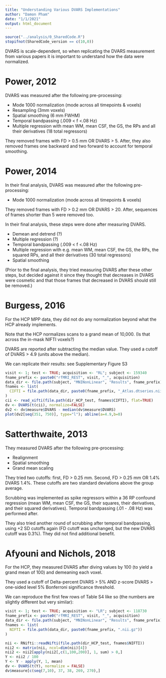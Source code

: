 ```yaml
---
title: "Understanding Various DVARS Implementations"
author: "Damon Pham"
date: "1/1/2021"
output: html_document
---
```


```r
source("../analysis/0_SharedCode.R")
stopifnot(SharedCode_version == c(10,0))
```

DVARS is scale-dependent, so when replicating the DVARS measurement from various papers it is important to understand how the data were normalized. 

# Power, 2012

DVARS was measured after the following pre-processing:

* Mode 1000 normalization (mode across all timepoints & voxels)
* Resampling (3mm voxels)
* Spatial smoothing (6 mm FWHM)
* Temporal bandpassing (.009 < f <.08 Hz)
* Multiple regression with mean WM, mean CSF, the GS, the RPs and all their derivatives (18 total regressors)

They removed frames with FD > 0.5 mm OR DVARS > 5. After, they also removed frames one backward and two forward to account for temporal smoothing.

# Power, 2014

In their final analysis, DVARS was measured after the following pre-processing:

* Mode 1000 normalization (mode across all timepoints & voxels)

They removed frames with FD > 0.2 mm OR DVARS > 20. After, sequences of frames shorter than 5 were removed too. 

In their final analysis, these steps were done after measuring DVARS.

* Demean and detrend (?)
* Multiple regression (?)
* Temporal bandpassing (.009 < f <.08 Hz)
* Multiple regression with e.g. mean WM, mean CSF, the GS, the RPs, the squared RPs, and all their derivatives (30 total regressors)
* Spatial smoothing

(Prior to the final analysis, they tried measuring DVARS after these other steps, but decided against it since they thought that decreases in DVARS were cosmetic and that those frames that decreased in DVARS should still be removed.)

# Burgess, 2016

For the HCP MPP data, they did not do any normalization beyond what the HCP already implements.

Note that the HCP normalizes scans to a grand mean of 10,000. (Is that across the in-mask NIFTI voxels?)

DVARS are reported after subtracting the median value. They used a cutoff of DVARS > 4.9 (units above the median). 

We can replicate their results: see Supplementary Figure S3

```r
visit <- 1; test <- TRUE; acquisition <- "RL"; subject <- 159340
fname_prefix <- paste0("rfMRI_REST", visit, "_", acquisition)
data_dir <- file.path(subject, "MNINonLinear", "Results", fname_prefix)
fnames <- list(
  CIFTI = file.path(data_dir, paste0(fname_prefix, "_Atlas.dtseries.nii"))
)
cii <- read_xifti(file.path(dir_HCP_test, fnames$CIFTI), flat=TRUE)
dv <- DVARS(t(cii), normalize=FALSE)
dv2 <- dv$measure$DVARS - median(dv$measure$DVARS)
plot(dv2[seq(351, 750)], type="l"); abline(a=4.9,b=0)
```

# Satterthwaite, 2013

They measured DVARS after the following pre-processing:

* Realignment
* Spatial smoothing
* Grand mean scaling

They tried two cutoffs: first, FD > 0.25 mm. Second, FD > 0.25 mm OR 1.4% DVARS 1.4%. These cutoffs are two standard deviations above the group average. 

Scrubbing was implemented as spike regressors within a 36 RP confound regression (mean WM, mean CSF, the GS, their squares, their derivatives, and their squared derivatives). Temporal bandpassing (.01 - .08 Hz) was performed after.

They also tried another round of scrubbing after temporal bandpassing, using +2 SD cutoffs again (FD cutoff was unchanged, but the new DVARS cutoff was 0.3%). They did not find additional benefit.

# Afyouni and Nichols, 2018

For the HCP, they measured DVARS after diving values by 100 (to yield a grand mean of 100) and demeaning each voxel. 

They used a cutoff of Delta-percent DVARS > 5% AND z-score DVARS > one-sided level 5% Bonferroni significance threshold.

We can reproduce the first few rows of Table S4 like so (the numbers are slightly different but very similar):

```r
visit <- 1; test <- TRUE; acquisition <- "LR"; subject <- 118730
fname_prefix <- paste0("rfMRI_REST", visit, "_", acquisition)
data_dir <- file.path(subject, "MNINonLinear", "Results", fname_prefix)
fnames <- list(
  NIFTI = file.path(data_dir, paste0(fname_prefix, ".nii.gz"))
)

nii <- RNifti::readNifti(file.path(dir_HCP_test, fnames$NIFTI))
nii2 <- matrix(nii, ncol=dim(nii)[4])
nii2 <- nii2[apply(nii2[,c(1,100,200)], 1, sum) > 0,]
Y <- nii2 / 100
Y <- Y - apply(Y, 1, mean)
dv <- DVARS(t(Y), normalize = FALSE)
dv$measure[c(seq(7,10), 37, 38, 269, 270),]
```
